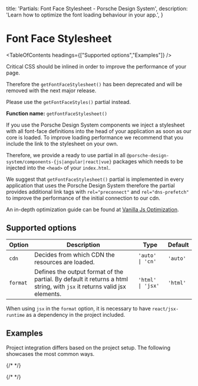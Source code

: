 
  title: 'Partials: Font Face Stylesheet - Porsche Design System',
  description: 'Learn how to optimize the font loading behaviour in your app.',
}

# Font Face Stylesheet

<TableOfContents headings={["Supported options","Examples"]} />

<Notification heading="Deprecation hint" headingTag="h2" state="warning">
  Critical CSS should be inlined in order to improve the performance of your page.

  Therefore the `getFontFaceStylesheet()` has been deprecated and will be removed with the next major release.

  Please use the `getFontFaceStyles()` partial instead.
</Notification>

**Function name:** `getFontFaceStylesheet()`

If you use the Porsche Design System components we inject a stylesheet with all font-face definitions into the head of
your application as soon as our core is loaded. To improve loading performance we recommend that you include the link to
the stylesheet on your own.

Therefore, we provide a ready to use partial in all `@porsche-design-system/components-{js|angular|react|vue}` packages
which needs to be injected into the `<head>` of your `index.html`.

We suggest that `getFontFaceStylesheet()` partial is implemented in every application that uses the Porsche Design
System therefore the partial provides additional link tags with `rel="preconnect"` and `rel="dns-prefetch"` to improve
the performance of the initial connection to our cdn.

An in-depth optimization guide can be found at
[Vanilla Js Optimization](/must-know/initialization/vanilla-js#optimization).

## Supported options

| Option   | Description                                                                                                              | Type    | Default |
| -------- | ------------------------------------------------------------------------------------------------------------------------ | ------- | ------- |
| `cdn`    | Decides from which CDN the resources are loaded.                                                                         | `'auto' \| 'cn'`   | `'auto'` |
| `format` | Defines the output format of the partial. By default it returns a html string, with `jsx` it returns valid jsx elements. | `'html' \| 'jsx'`  | `'html'` |

When using `jsx` in the `format` option, it is necessary to have `react/jsx-runtime` as a dependency in the project
included.

## Examples

Project integration differs based on the project setup.
The following showcases the most common ways.

{/* <PartialDocs name="getFontFaceStylesheet" :params="params" location="head"></PartialDocs> */}

{/* <script lang="ts">

  @Component
  public params = [
{
  value: ""
},
{
  value: "{ cdn: 'cn' }",
  comment: 'force using China CDN',
},
  ];
}
</script> */}
